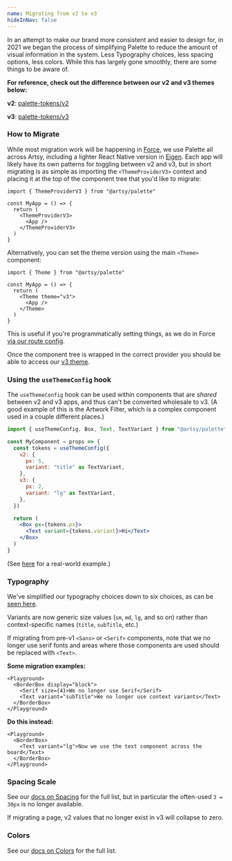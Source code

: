 ```yaml
---
name: Migrating from v2 to v3
hideInNav: false
---
```


In an attempt to make our brand more consistent and easier to design for, in
2021 we began the process of simplifying Palette to reduce the amount of visual
information in the system. Less Typography choices, less spacing options, less
colors. While this has largely gone smoothly, there are some things to be aware
of.

**For reference, check out the difference between our v2 and v3 themes below:**

**v2**:
[palette-tokens/v2](https://github.com/artsy/palette/blob/master/packages/palette-tokens/src/themes/v2.tsx)

**v3**:
[palette-tokens/v3](https://github.com/artsy/palette/blob/master/packages/palette-tokens/src/themes/v3.tsx)

### How to Migrate

While most migration work will be happening in
[Force](https://github.com/artsy/force), we use Palette all across Artsy,
including a lighter React Native version in
[Eigen](https://github.com/artsy/eigen). Each app will likely have its own
patterns for toggling between v2 and v3, but in short migrating is as simple as
importing the `<ThemeProviderV3>` context and placing it at the top of the
component tree that you'd like to migrate:

```tsx
import { ThemeProviderV3 } from "@artsy/palette"

const MyApp = () => {
  return (
    <ThemeProviderV3>
      <App />
    </ThemeProviderV3>
  )
}
```

Alternatively, you can set the theme version using the main `<Theme>` component:

```tsx
import { Theme } from "@artsy/palette"

const MyApp = () => {
  return (
    <Theme theme="v3">
      <App />
    </Theme>
  )
}
```

This is useful if you're programmatically setting things, as we do in Force
[via our route config](https://github.com/artsy/force/blob/master/src/v2/Apps/Artwork/artworkRoutes.tsx#L14).

Once the component tree is wrapped in the correct provider you should be able to
access our
[v3 theme](https://github.com/artsy/palette/blob/master/packages/palette-tokens/src/themes/v3.tsx).

### Using the `useThemeConfig` hook

The `useThemeConfig` hook can be used within components that are _shared_
between v2 and v3 apps, and thus can't be converted wholesale to v3. (A good
example of this is the Artwork Filter, which is a complex component used in a
couple different places.)

```jsx
import { useThemeConfig, Box, Text, TextVariant } from "@artsy/palette"

const MyComponent = props => {
  const tokens = useThemeConfig({
    v2: {
      px: 5,
      variant: "title" as TextVariant,
    },
    v3: {
      px: 2,
      variant: "lg" as TextVariant,
    },
  })

  return (
    <Box px={tokens.px}>
      <Text variant={tokens.variant}>Hi</Text>
    </Box>
  )
}
```

(See
[here](https://github.com/artsy/force/blob/master/src/v2/Components/Footer/Footer.tsx#L219-L226)
for a real-world example.)

### Typography

We've simplified our typography choices down to six choices, as can be
[seen here](/atoms/typography).

Variants are now generic size values (`sm`, `md`, `lg`, and so on) rather than
context-specific names (`title`, `subTitle`, etc.)

If migrating from pre-v1 `<Sans>` or `<Serif>` components, note that we no
longer use serif fonts and areas where those components are used should be
replaced with `<Text>`.

**Some migration examples:**

```tsx
<Playground>
  <BorderBox display="block">
    <Serif size={4}>We no longer use Serif</Serif>
    <Text variant="subTitle">We no longer use context variants</Text>
  </BorderBox>
</Playground>
```

**Do this instead:**

```tsx
<Playground>
  <BorderBox>
    <Text variant="lg">Now we use the text component across the board</Text>
  </BorderBox>
</Playground>
```

### Spacing Scale

See our [docs on Spacing](/atoms/spacing/#all-spacing-values) for the full list,
but in particular the often-used `3 = 30px` is no longer available.

If migrating a page, v2 values that no longer exist in v3 will collapse to zero.

### Colors

See our [docs on Colors](/atoms/colors) for the full list.
